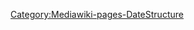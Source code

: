 {{SampleDateTemplate
|Creation Present=No
|Creation Date=January 1, 1990
|Creation Circa=No
|Creation Concurrence=Exact
|Creation Questionable=No
|Creation HasEndDate=Yes
|Creation Present End=Yes
|Creation Date End=January 2, 1991
|Creation Circa End=No
|Creation Concurrence End=Exact
|Creation Questionable End=No
|Publication Present=No
|Publication Date=February 1, 1998
|Publication Circa=No
|Publication Concurrence=Exact
|Publication Questionable=No
|Publication HasEndDate=Yes
|Publication Present End=No
|Publication Date End=March 1, 1999
|Publication Circa End=No
|Publication Concurrence End=Exact
|Publication Questionable End=No
}}
[[Category:Mediawiki-pages-DateStructure]]
